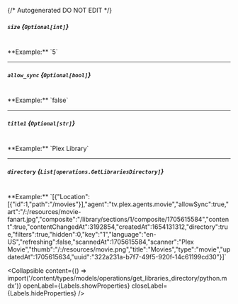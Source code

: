 {/* Autogenerated DO NOT EDIT  */}

##### `size` *{`Optional[int]`}*
<br/>
**Example:** `5`

---
##### `allow_sync` *{`Optional[bool]`}*
<br/>
**Example:** `false`

---
##### `title1` *{`Optional[str]`}*
<br/>
**Example:** `Plex Library`

---
##### `directory` *{`List[operations.GetLibrariesDirectory]`}*
<br/>
**Example:** `[{"Location":[{"id":1,"path":"/movies"}],"agent":"tv.plex.agents.movie","allowSync":true,"art":"/:/resources/movie-fanart.jpg","composite":"/library/sections/1/composite/1705615584","content":true,"contentChangedAt":3192854,"createdAt":1654131312,"directory":true,"filters":true,"hidden":0,"key":"1","language":"en-US","refreshing":false,"scannedAt":1705615584,"scanner":"Plex Movie","thumb":"/:/resources/movie.png","title":"Movies","type":"movie","updatedAt":1705615634,"uuid":"322a231a-b7f7-49f5-920f-14c61199cd30"}]`

<Collapsible content={() => import('/content/types/models/operations/get_libraries_directory/python.mdx')} openLabel={Labels.showProperties} closeLabel={Labels.hideProperties} />



